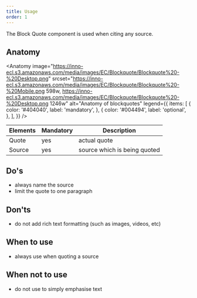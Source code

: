 ```yaml
---
title: Usage
order: 1
---
```



<Paragraph size="lead">
  The Block Quote component is used when citing any source.
</Paragraph>

## Anatomy

<Anatomy
  image="https://inno-ecl.s3.amazonaws.com/media/images/EC/Blockquote/Blockquote%20-%20Desktop.png"
  srcset="https://inno-ecl.s3.amazonaws.com/media/images/EC/Blockquote/Blockquote%20-%20Mobile.png 598w, https://inno-ecl.s3.amazonaws.com/media/images/EC/Blockquote/Blockquote%20-%20Desktop.png 1246w"
  alt="Anatomy of blockquotes"
  legend={{
    items: [
      {
        color: '#404040',
        label: 'mandatory',
      },
      {
        color: '#004494',
        label: 'optional',
      },
    ],
  }}
/>

| Elements | Mandatory | Description                  |
| -------- | --------- | ---------------------------- |
| Quote    | yes       | actual quote                 |
| Source   | yes       | source which is being quoted |

## Do's

- always name the source
- limit the quote to one paragraph

## Don'ts

- do not add rich text formatting (such as images, videos, etc)

## When to use

- always use when quoting a source

## When not to use

- do not use to simply emphasise text
